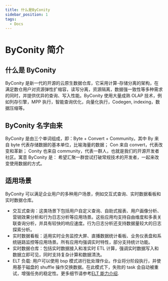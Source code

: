 ```yaml
---
title: 什么是ByConity
sidebar_position: 1
tags:
  - Docs
---
```


# ByConity 简介

## 什么是 ByConity

ByConity 是新一代的开源的云原生数据仓库，它采用计算-存储分离的架构，在满足数仓用户对资源弹性扩缩容，读写分离，资源隔离，数据强一致性等多种需求的同时，并提供优异的查询、写入性能。ByConity 使用大量成熟 OLAP 技术，例如列存引擎，MPP 执行，智能查询优化，向量化执行，Codegen, indexing，数据压缩等。

## ByConity 名字由来

ByConity 是由三个单词组成，即：Byte + Convert + Community。其中 By 来自 byte 代表存储数据的基本单位，比喻海量的数据； Con 来自 convert，代表改变和革新； Conity 也来自 community，代表一群人，也就是我们的开源开发者社区。寓意 ByConity 是：
希望汇聚一群尝试打破常规技术的开发者，一起来改变使用数据的方式。

## 适用场景

ByConity 可以满足企业用户的多种用户场景，例如交互式查询、实时数据看板和实时数据仓库。

- 交互式查询：这类场景下包括用户自定义查询、自助式报表、用户画像分析、营销效果分析和行为日志分析等应用场景。这些应用均支持自由维度和多表关联查询分析，并具有较快的响应速度。行为日志分析还支持数据量较大的日志探索分析。
- 实时数据看板：适用实时业务监控大屏、直播数据统计看板、业务仪表盘和系统链路监控等应用场景。所有应用均强调实时特性，部分支持统计功能。
- 实时数据仓库：包括实时数据接入和准实时 ETL 计算，强调实时数据写入和数据立即可见，同时支持复杂计算和数据清洗。
- ELT 负载: 用户可以使用 bsp 模式进行批处理作业。作业将分阶段执行，并使用基于磁盘的 shuffle 操作交换数据。在此模式下，失败的 task 会自动被重试，增强任务的稳定性。更多细节请参考[ELT 能力介绍](../elt/elt-introduction.mdx).
